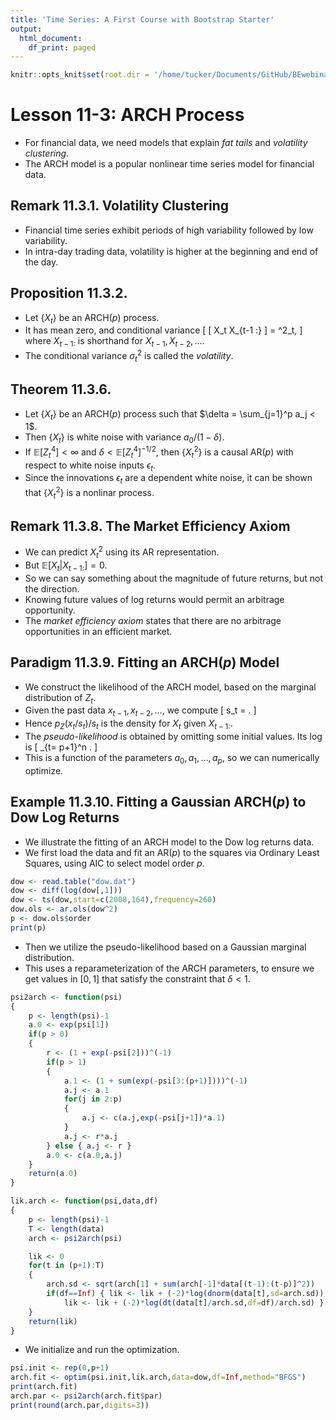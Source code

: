 ```yaml
---
title: 'Time Series: A First Course with Bootstrap Starter'
output:
  html_document:
    df_print: paged
---
```


```r
knitr::opts_knit$set(root.dir = '/home/tucker/Documents/GitHub/BEwebinar/Data')
```

# Lesson 11-3: ARCH Process

- For financial data, we need models that explain *fat tails* and *volatility clustering*.
- The ARCH model is a popular nonlinear time series model for financial data.
 
## Remark 11.3.1. Volatility Clustering

- Financial time series exhibit periods of high variability followed by low variability.
- In intra-day trading data, volatility is higher at the beginning and end of the day.

## Proposition 11.3.2.

- Let $\{ X_t \}$ be an ARCH($p$) process. 
- It has mean zero, and conditional variance
\[
 \mbox{Var} [ X_t \vert X_{t-1 :} ] = \sigma^2_t,
\]
where $X_{t-1 :}$ is shorthand for $X_{t-1}, X_{t-2}, \ldots$.
- The conditional variance $\sigma^2_t$ is called the *volatility*.

## Theorem 11.3.6.

- Let $\{ X_t \}$ be an ARCH($p$) process such that $\delta = \sum_{j=1}^p a_j < 1$. 
- Then $\{ X_t \}$ is white noise with variance $a_0 / (1 - \delta)$.
- If $\mathbb E [ Z_t^4] < \infty$ and $\delta < {\mathbb E [ Z_t^4]  }^{-1/2}$, then 
$\{ X_t^2 \}$ is a causal AR($p$) with respect to white noise inputs $\epsilon_t$.
- Since the innovations $\epsilon_t$ are a dependent white noise, it can be shown that
$\{ X_t^2 \}$ is a nonlinar process.

## Remark 11.3.8. The Market Efficiency Axiom

- We can predict $X_t^2$ using its AR representation.
- But $\mathbb E [ X_t \vert X_{t-1:}] = 0$.
- So we can say something about the magnitude of future returns, but not the direction.
- Knowing future values of log returns would permit an arbitrage opportunity.
- The *market efficiency axiom* states that there are no arbitrage opportunities in an efficient market.

## Paradigm 11.3.9. Fitting an ARCH($p$) Model

- We construct the likelihood of the ARCH model, based on the marginal distribution of $Z_t$.
- Given the past data $x_{t-1}, x_{t-2}, \ldots$, we compute
\[
 s_t = \sqrt{ a_0 + \sum_{j=1}^p a_j x^2_{t-j} }.
\]
- Hence $p_Z (x_t/s_t) / s_t$ is the density for $X_t$ given $X_{t-1:}$.
- The *pseudo-likelihood* is obtained by omitting some initial values. Its log is
\[
  \sum_{t= p+1}^n \left[ \log p_Z (x_t/s_t) - \log s_t \right].
\]
- This is a function of the parameters $a_0, a_1, \ldots, a_p$, so we can numerically optimize.

## Example 11.3.10. Fitting a Gaussian ARCH($p$) to Dow Log Returns

- We illustrate the fitting of an ARCH model to the Dow log returns data.
- We first load the data and fit an AR($p$) to the squares via Ordinary Least Squares, using AIC
to select model order $p$.

```r
dow <- read.table("dow.dat")
dow <- diff(log(dow[,1]))
dow <- ts(dow,start=c(2008,164),frequency=260)
dow.ols <- ar.ols(dow^2)
p <- dow.ols$order
print(p)
```

- Then we utilize the pseudo-likelihood based on a Gaussian marginal distribution.
- This uses a reparameterization of the ARCH parameters, to ensure we get values in $[0,1]$ that
satisfy the constraint that $\delta < 1$.

```r
psi2arch <- function(psi)
{
	p <- length(psi)-1
	a.0 <- exp(psi[1])
	if(p > 0)
	{
		r <- (1 + exp(-psi[2]))^(-1)
		if(p > 1)
		{
			a.1 <- (1 + sum(exp(-psi[3:(p+1)])))^(-1)
			a.j <- a.1
			for(j in 2:p)
			{
				a.j <- c(a.j,exp(-psi[j+1])*a.1)
			}
			a.j <- r*a.j
		} else { a.j <- r }
		a.0 <- c(a.0,a.j)
	}
	return(a.0)
}

lik.arch <- function(psi,data,df)
{
	p <- length(psi)-1
	T <- length(data)
	arch <- psi2arch(psi)

	lik <- 0
	for(t in (p+1):T)
	{
		arch.sd <- sqrt(arch[1] + sum(arch[-1]*data[(t-1):(t-p)]^2))
		if(df==Inf) { lik <- lik + (-2)*log(dnorm(data[t],sd=arch.sd)) } else {
			lik <- lik + (-2)*log(dt(data[t]/arch.sd,df=df)/arch.sd) }
	}
	return(lik)
}
```

- We initialize and run the optimization.

```r
psi.init <- rep(0,p+1)
arch.fit <- optim(psi.init,lik.arch,data=dow,df=Inf,method="BFGS")
print(arch.fit)
arch.par <- psi2arch(arch.fit$par)
print(round(arch.par,digits=3))
```



